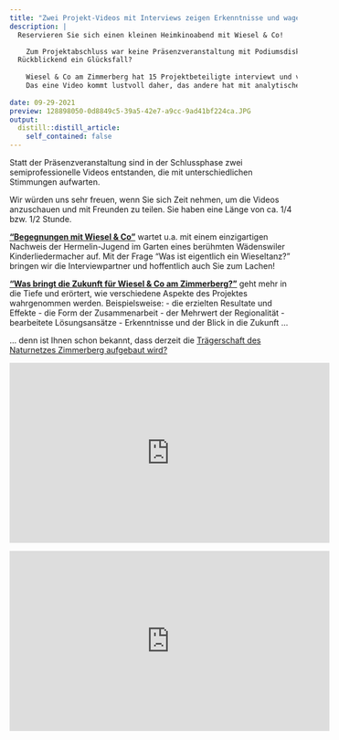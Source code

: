 ```yaml
---
title: "Zwei Projekt-Videos mit Interviews zeigen Erkenntnisse und wagen Ausblick"
description: |
  Reservieren Sie sich einen kleinen Heimkinoabend mit Wiesel & Co!

    Zum Projektabschluss war keine Präsenzveranstaltung mit Podiumsdiskussion möglich.
  Rückblickend ein Glücksfall?
  
    Wiesel & Co am Zimmerberg hat 15 Projektbeteiligte interviewt und viele tolle Kurzvideos und Bilder aus dem Archiv zu sehenswerten Kurzfilmen zusammengestellt.
    Das eine Video kommt lustvoll daher, das andere hat mit analytischen und visionären Inhalten mehr Tiefgang.
    
date: 09-29-2021
preview: 128898050-0d8849c5-39a5-42e7-a9cc-9ad41bf224ca.JPG
output:
  distill::distill_article:
    self_contained: false
---
```


Statt der Präsenzveranstaltung sind in der Schlussphase zwei semiprofessionelle Videos entstanden, die mit unterschiedlichen Stimmungen aufwarten. 

Wir würden uns sehr freuen, wenn Sie sich Zeit nehmen, um die Videos anzuschauen und mit Freunden zu teilen. Sie haben eine Länge von ca. 1/4 bzw. 1/2 Stunde.

<a href="https://youtu.be/pTPi_3vr2hk" target="_blank">**"Begegnungen mit Wiesel & Co"**</a> wartet u.a. mit einem einzigartigen Nachweis der Hermelin-Jugend im Garten eines berühmten Wädenswiler Kinderliedermacher auf. Mit der Frage "Was ist eigentlich ein Wieseltanz?" bringen wir die Interviewpartner und hoffentlich auch Sie zum Lachen!

<a href="https://youtu.be/1ET_8utQuwk" target="_blank">**"Was bringt die Zukunft für Wiesel & Co am Zimmerberg?"**</a> geht mehr in die Tiefe und erörtert, wie verschiedene Aspekte des Projektes wahrgenommen werden. Beispielsweise: 
- die erzielten Resultate und Effekte
- die Form der Zusammenarbeit
- der Mehrwert der Regionalität
- bearbeitete Lösungsansätze
- Erkenntnisse und der Blick in die Zukunft ...

... denn ist Ihnen schon bekannt, dass derzeit die [Trägerschaft des Naturnetzes Zimmerberg aufgebaut wird?](/news/2021-08-11-das-ende-vom-anfang-naturnetz-zimmerberg-wird-aufgebaut.html) 


<iframe width="560" height="315" src="https://www.youtube.com/embed/pTPi_3vr2hk" title="YouTube video player" frameborder="0" allow="accelerometer; autoplay; clipboard-write; encrypted-media; gyroscope; picture-in-picture" allowfullscreen></iframe>

  <iframe width="560" height="315" src="https://www.youtube.com/embed/1ET_8utQuwk" title="YouTube video player" frameborder="0" allow="accelerometer; autoplay; clipboard-write; encrypted-media; gyroscope; picture-in-picture" allowfullscreen></iframe>

  

